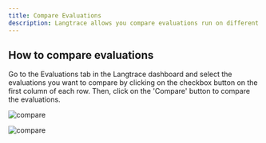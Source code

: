 ```yaml
---
title: Compare Evaluations
description: Langtrace allows you compare evaluations run on different models to understand the performance of your application across different models.
---
```


## How to compare evaluations

Go to the Evaluations tab in the Langtrace dashboard and select the evaluations you want to compare by clicking on the checkbox button on the first column of each row. Then, click on the 'Compare' button to compare the evaluations.

![compare](/images/compare-2.png)

![compare](/images/compare-1.png)
